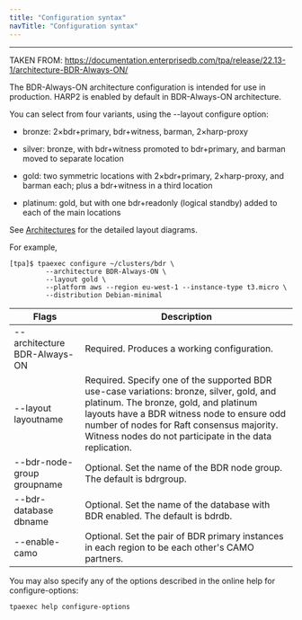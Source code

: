 ```yaml
---
title: "Configuration syntax"
navTitle: "Configuration syntax"
---
```


----------------
TAKEN FROM: https://documentation.enterprisedb.com/tpa/release/22.13-1/architecture-BDR-Always-ON/

The BDR-Always-ON architecture configuration is intended for use in production. HARP2 is enabled by default in BDR-Always-ON architecture.

You can select from four variants, using the --layout configure option:

- bronze: 2×bdr+primary, bdr+witness, barman, 2×harp-proxy

- silver: bronze, with bdr+witness promoted to bdr+primary, and barman moved to separate location

- gold: two symmetric locations with 2×bdr+primary, 2×harp-proxy, and barman each; plus a bdr+witness in a third location

- platinum: gold, but with one bdr+readonly (logical standby) added to each of the main locations

See [Architectures](/pgd/4/architectures) for the detailed layout diagrams.

For example, 

```
[tpa]$ tpaexec configure ~/clusters/bdr \
         --architecture BDR-Always-ON \
         --layout gold \
         --platform aws --region eu-west-1 --instance-type t3.micro \
         --distribution Debian-minimal
```

| Flags  | Description |
| ------ | ----------- |
| --architecture BDR-Always-ON | Required. Produces a working configuration. |
| --layout layoutname          | Required. Specify one of the supported BDR use-case variations: bronze, silver, gold, and platinum. The bronze, gold, and platinum layouts have a BDR witness node to ensure odd number of nodes for Raft consensus majority. Witness nodes do not participate in the data replication. |
| --bdr-node-group groupname   | Optional. Set the name of the BDR node group. The default is bdrgroup. |
| --bdr-database dbname        | Optional. Set the name of the database with BDR enabled. The default is bdrdb. |
| --enable-camo                | Optional. Set the pair of BDR primary instances in each region to be each other's CAMO partners. |



You may also specify any of the options described in the online help for configure-options:
```
tpaexec help configure-options
```